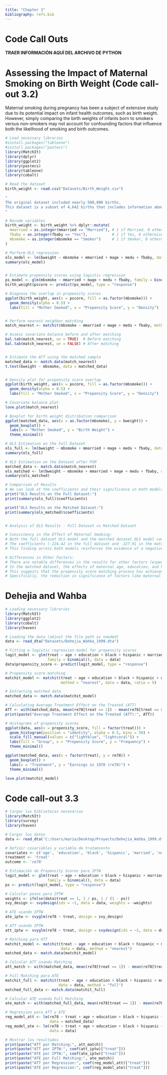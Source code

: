 ```yaml
---
title: "Chapter 3"
bibliography: refs.bib
---
```


# Code Call Outs

**TRAER INFORMACIÓN AQUÍ DEL ARCHIVO DE PYTHON**

# Assessing the Impact of Maternal Smoking on Birth Weight (Code call-out 3.2)
Maternal smoking during pregnancy has been a subject of extensive study due to its potential impact on infant health outcomes, such as birth weight. However, simply comparing the birth weights of infants born to smokers versus non-smokers may not account for confounding factors that influence both the likelihood of smoking and birth outcomes.
```r
# Load necessary libraries
#install.packages("tableone")
#install.packages("pastecs")
library(MatchIt)
library(dplyr)
library(ggplot2)
library(pastecs)
library(tableone)
library(cobalt)

# Read the dataset
birth_weight <- read.csv("Datasets/Birth_Weight.csv")

"
The original dataset included nearly 500,000 births. 
This dataset is a subset of 4,642 births that includes information about infant/mother/father characteristics from singleton births in Pennsylvania between 1989 and 1991. 
"

# Recode variables
birth_weight <- birth_weight %>% dplyr::mutate(
  mmarried = as.integer(mmarried == "Married"), # 1 if Married, 0 otherwise
  fbaby = as.integer(fbaby == "Yes"),           # 1 if Yes, 0 otherwise
  mbsmoke = as.integer(mbsmoke == "Smoker")     # 1 if Smoker, 0 otherwise
)

# Perform OLS regression
ols_model <- lm(bweight ~ mbsmoke + mmarried + mage + medu + fbaby, data = birth_weight)
summary(ols_model)


# Estimate propensity scores using logistic regression
ps_model <- glm(mbsmoke ~ mmarried + mage + medu + fbaby, family = binomial(), data = birth_weight)
birth_weight$pscore <- predict(ps_model, type = "response")

# Diagnose the overlap in propensity scores
ggplot(birth_weight, aes(x = pscore, fill = as.factor(mbsmoke))) +
  geom_density(alpha = 0.5) +
  labs(fill = "Mother Smoked", x = "Propensity Score", y = "Density")


# Perform nearest neighbor matching
match_nearest <- matchit(mbsmoke ~ mmarried + mage + medu + fbaby, method = "nearest", data = birth_weight)

# Assess covariate balance before and after matching
bal.tab(match_nearest, un = TRUE)  # Before matching
bal.tab(match_nearest, un = FALSE) # After matching


# Estimate the ATT using the matched sample
matched_data <- match.data(match_nearest)
t.test(bweight ~ mbsmoke, data = matched_data)


# Density plot for propensity score overlap
ggplot(birth_weight, aes(x = pscore, fill = as.factor(mbsmoke))) +
  geom_density(alpha = 0.5) +
  labs(fill = "Mother Smoked", x = "Propensity Score", y = "Density")

# Covariate balance plot
love.plot(match_nearest)

# Boxplot for birth weight distribution comparison
ggplot(matched_data, aes(x = as.factor(mbsmoke), y = bweight)) +
  geom_boxplot() +
  labs(x = "Mother Smoked", y = "Birth Weight") +
  theme_minimal()

# OLS Estimation on the Full Dataset
ols_full <- lm(bweight ~ mbsmoke + mmarried + mage + medu + fbaby, data = birth_weight)
summary(ols_full)

# OLS Estimation on the Dataset after PSM
matched_data <- match.data(match_nearest)
ols_matched <- lm(bweight ~ mbsmoke + mmarried + mage + medu + fbaby, data = matched_data)
summary(ols_matched)

# Comparison of Results
# We can look at the coefficients and their significance in both models
print("OLS Results on the Full Dataset:")
print(summary(ols_full)$coefficients)

print("OLS Results on the Matched Dataset:")
print(summary(ols_matched)$coefficients)


# Analysis of OLS Results - Full Dataset vs Matched Dataset

# Consistency in the Effect of Maternal Smoking:
# Both the full dataset OLS model and the matched dataset OLS model consistently show a significant reduction in birth weight associated with maternal smoking. 
# The coefficients (-224.42 in the full dataset and -227.91 in the matched dataset) suggest a robust negative effect of maternal smoking on birth weight.
# This finding across both models reinforces the evidence of a negative impact of smoking during pregnancy on infant birth weight.

# Differences in Other Factors:
# There are notable differences in the results for other factors (especially maternal age 'mage', maternal education 'medu', and previous baby 'fbaby') between the full dataset and the matched dataset models.
# In the matched dataset, the effects of maternal age, education, and having a previous baby are not statistically significant, which contrasts with the findings from the full dataset.
# This suggests that the propensity score matching process has achieved a better balance of these covariables between the treated and untreated groups, potentially reducing confounding bias.
# Specifically, the reduction in significance of factors like maternal age and education in the matched dataset indicates that the matching might have controlled for these variables more effectively, highlighting the importance of considering matching techniques in observational studies to understand causal relationships.

```
# Dehejia and Wahba
```r
# Loading necessary libraries
library(MatchIt)
library(ggplot2)
library(cobalt)
library(haven)

# Loading the data (adjust the file path as needed)
data <- read_dta("Datasets/Dehejia_Wahba_1999.dta")

# Fitting a logistic regression model for propensity scores
logit_model <- glm(treat ~ age + education + black + hispanic + married + nodegree + re74 + re75, 
                   family = binomial(), data = data)
data$propensity_score <- predict(logit_model, type = "response")

# Propensity score matching
matchit_model <- matchit(treat ~ age + education + black + hispanic + married + nodegree + re74 + re75, 
                         method = "nearest", data = data, ratio = 5)

# Extracting matched data
matched_data <- match.data(matchit_model)

# Calculating Average Treatment Effect on the Treated (ATT)
ATT <- with(matched_data, mean(re78[treat == 1]) - mean(re78[treat == 0]))
print(paste("Average Treatment Effect on the Treated (ATT):", ATT))

# Histograms of propensity scores
ggplot(data, aes(x = propensity_score, fill = factor(treat))) +
  geom_histogram(position = "identity", alpha = 0.5, bins = 50) +
  scale_fill_manual(values = c("lightblue", "lightcoral")) +
  labs(fill = "Group", x = "Propensity Score", y = "Frequency") +
  theme_minimal()

ggplot(matched_data, aes(x = factor(treat), y = re78)) +
  geom_boxplot() +
  labs(x = "Treatment", y = "Earnings in 1978 (re78)") +
  theme_minimal()

love.plot(matchit_model)

```
# Code call-out 3.3
```r
# Cargar las bibliotecas necesarias
library(MatchIt)
library(survey)
library(haven)

# Cargar los datos
data <- read_dta('C:/Users/maria/Desktop/Proyecto/Dehejia_Wahba_1999.dta')

# Definir covariables y variable de tratamiento
covariates <- c('age', 'education', 'black', 'hispanic', 'married', 'nodegree', 're74', 're75')
treatment <- 'treat'
outcome <- 're78'

# Estimación de Propensity Scores para IPTW
logit_model <- glm(treat ~ age + education + black + hispanic + married + nodegree + re74 + re75, 
                   family = binomial(), data = data)
ps <- predict(logit_model, type = "response")

# Calcular pesos para IPTW
weights <- ifelse(data$treat == 1, 1 / ps, 1 / (1 - ps))
svy_design <- svydesign(ids = ~1, data = data, weights = ~weights)

# ATE usando IPTW
ate_iptw <- svyglm(re78 ~ treat, design = svy_design)

# ATT usando IPTW
att_iptw <- svyglm(re78 ~ treat, design = svydesign(ids = ~1, data = data, weights = ifelse(data$treat == 1, 1, ps / (1 - ps))))

# Matching para ATT
matchit_model <- matchit(treat ~ age + education + black + hispanic + married + nodegree + re74 + re75, 
                         data = data, method = "nearest")
matched_data <- match.data(matchit_model)

# Calcular ATT usando Matching
att_match <- with(matched_data, mean(re78[treat == 1]) - mean(re78[treat == 0]))

# Full Matching para ATE
matchit_full <- matchit(treat ~ age + education + black + hispanic + married + nodegree + re74 + re75, 
                        data = data, method = "full")
matched_full_data <- match.data(matchit_full)

# Calcular ATE usando Full Matching
ate_match <- with(matched_full_data, mean(re78[treat == 1]) - mean(re78[treat == 0]))

# Regression para ATT y ATE
reg_model_att <- lm(re78 ~ treat + age + education + black + hispanic + married + nodegree + re74 + re75, 
                    data = matched_data)
reg_model_ate <- lm(re78 ~ treat + age + education + black + hispanic + married + nodegree + re74 + re75, 
                    data = data)

# Mostrar los resultados
print(paste("ATT por Matching:", att_match))
print(paste("ATT por IPTW:", coef(att_iptw)["treat"]))
print(paste("ATE por IPTW:", coef(ate_iptw)["treat"]))
print(paste("ATE por Full Matching:", ate_match))
print(paste("ATT por Regression:", coef(reg_model_att)["treat"]))
print(paste("ATE por Regression:", coef(reg_model_ate)["treat"]))


```

